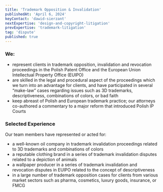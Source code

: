 ```yaml
---
title: 'Trademark Opposition & Invalidation'
publishedAt: 'April 6, 2024'
keyContact: 'dawid-sierzant'
nextExpertise: 'design-and-copyright-litigation'
prevExpertise: 'trademark-litigation'
tag: 'dispute'
published: true
---
```


### We:

- represent clients in trademark opposition, invalidation and revocation proceedings in the Polish Patent Office and the European Union Intellectual Property Office (EUIPO)
- are skilled in the legal and procedural aspect of the proceedings which we turn into an advantage for clients, and have participated in several “make-law” cases regarding issues such as 3D trademarks, descriptiveness, combinations of colors, or bad faith
- keep abreast of Polish and European trademark practice; our attorneys co-authored a commentary to a major reform that introduced Polish IP Courts

### Selected Experience

Our team members have represented or acted for:

- a well-known oil company in trademark invalidation proceedings related to 3D trademarks and combinations of colors
- a reputable clothing brand in a series of trademark invalidation disputes related to a depiction of animals
- a wallpaper producer in a series of trademark invalidation and revocation disputes in EUIPO related to the concept of descriptiveness
- in a large number of trademark opposition cases for clients from various market sectors such as pharma, cosmetics, luxury goods, insurance, or FMCG